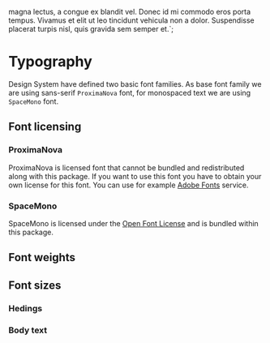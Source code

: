 <!--
  title: typography
-->



magna lectus, a congue ex blandit vel. Donec id mi commodo eros porta tempus. Vivamus et elit ut
leo tincidunt vehicula non a dolor. Suspendisse placerat turpis nisl, quis gravida sem semper et.`;

<Meta title="Theme/Typography" />

# Typography

Design System have defined two basic font families. As base font family we are using sans-serif
`ProximaNova` font, for monospaced text we are using `SpaceMono` font.

## Font licensing

### ProximaNova

ProximaNova is licensed font that cannot be bundled and redistributed along with this package. If you
want to use this font you have to obtain your own license for this font. You can use for example
[Adobe Fonts](https://fonts.adobe.com/fonts/proxima-nova) service.

### SpaceMono

SpaceMono is licensed under the [Open Font License](https://scripts.sil.org/cms/scripts/page.php?site_id=nrsi&id=OFL)
and is bundled within this package.

<FontPalette>
  <FontItem
    title="theme.typography.family.base"
    subtitle="ProximaNova"
    sampleText={lipsum}
    fontFamily={theme.typography.family.base}
  />
  <FontItem
    title="theme.typography.family.mono"
    subtitle="SpaceMono"
    sampleText={lipsum}
    fontFamily={theme.typography.family.mono}
  />
</FontPalette>

## Font weights

<FontPalette>
  <FontItem
    title="theme.typography.weight.light"
    subtitle="Light weight"
    sampleText={lipsum}
    fontWeight={theme.typography.weight.light}
  />
  <FontItem
    title="theme.typography.weight.regular"
    subtitle="Regular weight, monospace font can be used only with regular weight"
    sampleText={lipsum}
    fontWeight={theme.typography.weight.regular}
  />
  <FontItem
    title="theme.typography.weight.medium"
    subtitle="Medium weight"
    sampleText={lipsum}
    fontWeight={theme.typography.weight.medium}
  />
  <FontItem
    title="theme.typography.weight.semibold"
    subtitle="Semibold weight"
    sampleText={lipsum}
    fontWeight={theme.typography.weight.semibold}
  />
  <FontItem
    title="theme.typography.weight.bold"
    subtitle="Bold weight"
    sampleText={lipsum}
    fontWeight={theme.typography.weight.bold}
  />
</FontPalette>

## Font sizes

### Hedings

<FontPalette>
  <FontItem
    title="theme.typography.size.h0"
    subtitle="Document header and other special cases"
    sampleText="Heading H0"
    fontSize={theme.typography.size.h0}
    fontWeight={theme.typography.weight.medium}
  />
  <FontItem
    title="theme.typography.size.h1"
    subtitle="Page-level headers"
    sampleText="Heading H1"
    fontSize={theme.typography.size.h1}
    fontWeight={theme.typography.weight.medium}
    lineHeight={theme.typography.lineHeight.xxl}
  />
  <FontItem
    title="theme.typography.size.h2"
    subtitle="Section and column headers"
    sampleText="Heading H2"
    fontSize={theme.typography.size.h2}
    fontWeight={theme.typography.weight.medium}
    lineHeight={theme.typography.lineHeight.xxl}
  />
  <FontItem
    title="theme.typography.size.h3"
    subtitle="Subsection headers"
    sampleText="Heading H3"
    fontSize={theme.typography.size.h3}
    fontWeight={theme.typography.weight.medium}
    lineHeight={theme.typography.lineHeight.xl}
  />
  <FontItem
    title="theme.typography.size.h4"
    subtitle="Block headers"
    sampleText="Heading H4"
    fontSize={theme.typography.size.h4}
    fontWeight={theme.typography.weight.medium}
    lineHeight={theme.typography.lineHeight.lg}
  />
</FontPalette>

### Body text

<FontPalette>
  <FontItem
    title="theme.typography.size.lg"
    subtitle=""
    sampleText={lipsum}
    fontSize={theme.typography.size.lg}
    lineHeight={theme.typography.lineHeight.lg}
  />
  <FontItem
    title="theme.typography.size.md"
    subtitle=""
    sampleText={lipsum}
    fontSize={theme.typography.size.md}
    lineHeight={theme.typography.lineHeight.md}
  />
</FontPalette>
